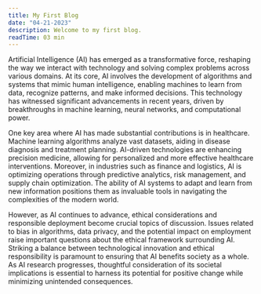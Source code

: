 ```yaml
---
title: My First Blog
date: "04-21-2023"
description: Welcome to my first blog.
readTime: 03 min
---
```


Artificial Intelligence (AI) has emerged as a transformative force, reshaping the way we interact with technology and solving complex problems across various domains. At its core, AI involves the development of algorithms and systems that mimic human intelligence, enabling machines to learn from data, recognize patterns, and make informed decisions. This technology has witnessed significant advancements in recent years, driven by breakthroughs in machine learning, neural networks, and computational power.

One key area where AI has made substantial contributions is in healthcare. Machine learning algorithms analyze vast datasets, aiding in disease diagnosis and treatment planning. AI-driven technologies are enhancing precision medicine, allowing for personalized and more effective healthcare interventions. Moreover, in industries such as finance and logistics, AI is optimizing operations through predictive analytics, risk management, and supply chain optimization. The ability of AI systems to adapt and learn from new information positions them as invaluable tools in navigating the complexities of the modern world.

However, as AI continues to advance, ethical considerations and responsible deployment become crucial topics of discussion. Issues related to bias in algorithms, data privacy, and the potential impact on employment raise important questions about the ethical framework surrounding AI. Striking a balance between technological innovation and ethical responsibility is paramount to ensuring that AI benefits society as a whole. As AI research progresses, thoughtful consideration of its societal implications is essential to harness its potential for positive change while minimizing unintended consequences.
